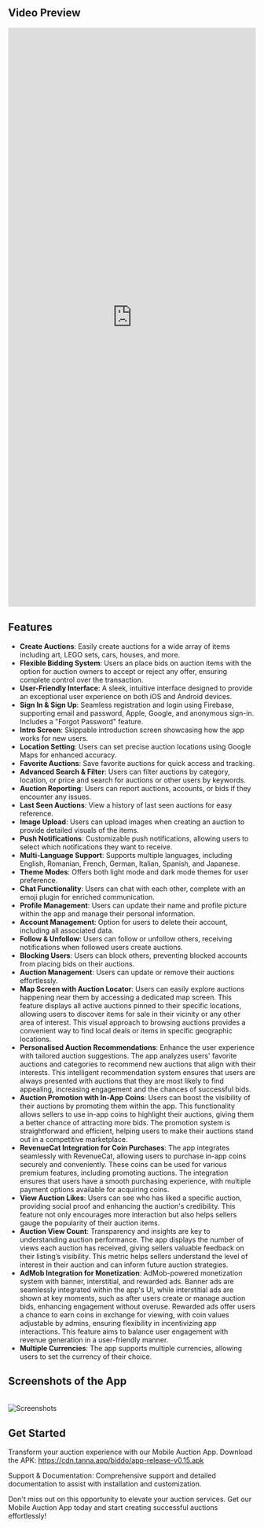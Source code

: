 
## Video Preview

<iframe width="100%" height="1178" src="https://storage.googleapis.com/biddo/biddo-recording.mp4" title="YouTube video player" frameborder="0" allow="accelerometer; autoplay; clipboard-write; encrypted-media; gyroscope; picture-in-picture" allowFullscreen></iframe>

## Features
- **Create Auctions**: Easily create auctions for a wide array of items including art, LEGO sets, cars, houses, and more.
- **Flexible Bidding System**: Users an place bids on auction items with the option for auction owners to accept or reject any offer, ensuring complete control over the transaction.
- **User-Friendly Interface**: A sleek, intuitive interface designed to provide an exceptional user experience on both iOS and Android devices.
- **Sign In & Sign Up**: Seamless registration and login using Firebase, supporting email and password, Apple, Google, and anonymous sign-in. Includes a "Forgot Password" feature.
- **Intro Screen**: Skippable introduction screen showcasing how the app works for new users.
- **Location Setting**: Users can set precise auction locations using Google Maps for enhanced accuracy.
- **Favorite Auctions**: Save favorite auctions for quick access and tracking.
- **Advanced Search & Filter**: Users can filter auctions by category, location, or price and search for auctions or other users by keywords.
- **Auction Reporting**: Users can report auctions, accounts, or bids if they encounter any issues.
- **Last Seen Auctions**: View a history of last seen auctions for easy reference.
- **Image Upload**: Users can upload images when creating an auction to provide detailed visuals of the items.
- **Push Notifications**: Customizable push notifications, allowing users to select which notifications they want to receive.
- **Multi-Language Support**: Supports multiple languages, including English, Romanian, French, German, Italian, Spanish, and Japanese.
- **Theme Modes**: Offers both light mode and dark mode themes for user preference.
- **Chat Functionality**: Users can chat with each other, complete with an emoji plugin for enriched communication.
- **Profile Management**: Users can update their name and profile picture within the app and manage their personal information.
- **Account Management**: Option for users to delete their account, including all associated data.
- **Follow & Unfollow**: Users can follow or unfollow others, receiving notifications when followed users create auctions.
- **Blocking Users**: Users can block others, preventing blocked accounts from placing bids on their auctions.
- **Auction Management**: Users can update or remove their auctions effortlessly.
- **Map Screen with Auction Locator**: Users can easily explore auctions happening near them by accessing a dedicated map screen. This feature displays all active auctions pinned to their specific locations, allowing users to discover items for sale in their vicinity or any other area of interest. This visual approach to browsing auctions provides a convenient way to find local deals or items in specific geographic locations.
- **Personalised Auction Recommendations**: Enhance the user experience with tailored auction suggestions. The app analyzes users' favorite auctions and categories to recommend new auctions that align with their interests. This intelligent recommendation system ensures that users are always presented with auctions that they are most likely to find appealing, increasing engagement and the chances of successful bids.
- **Auction Promotion with In-App Coins**: Users can boost the visibility of their auctions by promoting them within the app. This functionality allows sellers to use in-app coins to highlight their auctions, giving them a better chance of attracting more bids. The promotion system is straightforward and efficient, helping users to make their auctions stand out in a competitive marketplace.
- **RevenueCat Integration for Coin Purchases**: The app integrates seamlessly with RevenueCat, allowing users to purchase in-app coins securely and conveniently. These coins can be used for various premium features, including promoting auctions. The integration ensures that users have a smooth purchasing experience, with multiple payment options available for acquiring coins.
- **View Auction Likes**: Users can see who has liked a specific auction, providing social proof and enhancing the auction's credibility. This feature not only encourages more interaction but also helps sellers gauge the popularity of their auction items.
- **Auction View Count**: Transparency and insights are key to understanding auction performance. The app displays the number of views each auction has received, giving sellers valuable feedback on their listing’s visibility. This metric helps sellers understand the level of interest in their auction and can inform future auction strategies.
- **AdMob Integration for Monetization**: AdMob-powered monetization system with banner, interstitial, and rewarded ads. Banner ads are seamlessly integrated within the app's UI, while interstitial ads are shown at key moments, such as after users create or manage auction bids, enhancing engagement without overuse. Rewarded ads offer users a chance to earn coins in exchange for viewing, with coin values adjustable by admins, ensuring flexibility in incentivizing app interactions. This feature aims to balance user engagement with revenue generation in a user-friendly manner.
- **Multiple Currencies**: The app supports multiple currencies, allowing users to set the currency of their choice.

## Screenshots of the App

<br/>
<Zoom>
<Image
  src="/landing/1.png"
  alt="Screenshots"
  width={700}
  height={700}
/>
</Zoom>


## Get Started
Transform your auction experience with our Mobile Auction App.
Download the APK: https://cdn.tanna.app/biddo/app-release-v0.15.apk

Support & Documentation: Comprehensive support and detailed documentation to assist with installation and customization.

Don't miss out on this opportunity to elevate your auction services. Get our Mobile Auction App today and start creating successful auctions effortlessly!